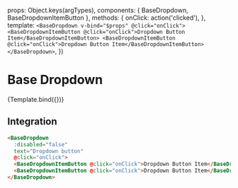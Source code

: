 

<Meta
  title="Components/Dropdown"
  component={BaseDropdown} />

  props: Object.keys(argTypes),
  components: { BaseDropdown, BaseDropdownItemButton },
  methods: {
    onClick: action('clicked'),
  },
  template: `
    <BaseDropdown v-bind="$props" @click="onClick">
      <BaseDropdownItemButton @click="onClick">Dropdown Button Item</BaseDropdownItemButton>
      <BaseDropdownItemButton @click="onClick">Dropdown Button Item</BaseDropdownItemButton>
    </BaseDropdown>
  `,
})

# Base Dropdown

<Description of={BaseDropdown} />

<Canvas>
  <Story
    name='Base Dropdown'
    args={{
      disabled: false,
      text: 'Dropdown button',
    }}>
    {Template.bind({})}
  </Story>
</Canvas>

<ArgsTable story="Base Dropdown" />

## Integration

```html
<BaseDropdown
  :disabled="false"
  text="Dropdown button"
  @click="onClick">
  <BaseDropdownItemButton @click="onClick">Dropdown Button Item</BaseDropdownItemButton>
  <BaseDropdownItemButton @click="onClick">Dropdown Button Item</BaseDropdownItemButton>
</BaseDropdown>
```

<Props of={BaseDropdown} />
